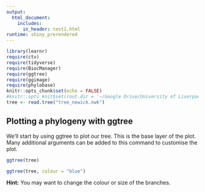 ```yaml
---
output: 
  html_document:
    includes:
      in_header: test1.html
runtime: shiny_prerendered
---
```


```r
library(learnr)
require(ctv)
require(tidyverse)
require(BiocManager)
require(ggtree)
require(ggimage)
require(phylobase)
knitr::opts_chunk$set(echo = FALSE)
#knitr::opts_knit$set(root.dir = '~/Google Drive/University of Liverpool/CRG19:20/Comparative Methods Course/Intro to R and Trees')
tree <- read.tree("tree_newick.nwk")
```


## Plotting a phylogeny with ggtree

We'll start by using ggtree to plot our tree. This is the base layer of the plot. Many additional arguments can be added to this command to customise the plot.

```r
ggtree(tree)
```
```r
ggtree(tree, colour = "blue")
```
<div id="tree-plot-hint">
**Hint:** You may want to change the colour or size of the branches.
</div>


<div data-iframe-height></div>
